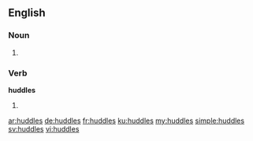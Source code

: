 ==English==

===Noun===
{{head|en}}

# {{plural of|huddle}}

===Verb===
'''huddles'''

# {{en-third-person singular of|huddle}}

[[ar:huddles]]
[[de:huddles]]
[[fr:huddles]]
[[ku:huddles]]
[[my:huddles]]
[[simple:huddles]]
[[sv:huddles]]
[[vi:huddles]]